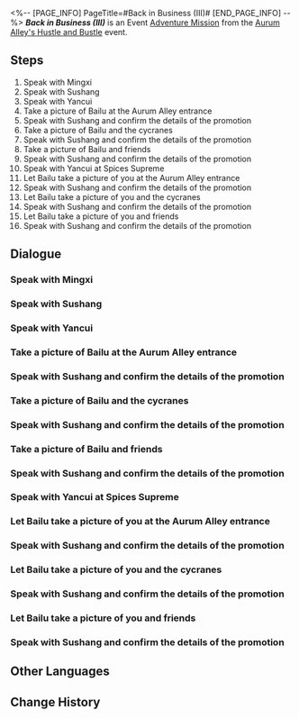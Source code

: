 <%-- [PAGE_INFO]
PageTitle=#Back in Business (III)#
[END_PAGE_INFO] --%>
{{Stub|Dialogue.}}
{{Mission Infobox
|id            = 8003209
|title         = 
|image         = <!--Mission Back in Business (III).png-->
|type          = Adventure
|event_name    = Aurum Alley's Hustle and Bustle
|chapter       = Aurum Alley's Hustle and Bustle
|requirements  = [[Adventure Mission]] ''[[Back in Business (III)]]'' completed
|summary       = <!--official mission summary from Fate's Atlas-->
|characters    = Bailu; Mingxi; Sushang; Trailblazer; Yancui
|startLocation = [[The Xianzhou Luofu]] - [[Aurum Alley]]
|world         = The Xianzhou Luofu
|area          = Aurum Alley
|prev          = 
|next          = Dock Operations (III)
|rewards       = Trailblaze EXP*200; Stellar Jade*40; Traveler's Guide*5; Lost Crystal*5; Credit*45,000
}}
'''''Back in Business (III)''''' is an Event [[Adventure Mission]] from the [[Aurum Alley's Hustle and Bustle]] event.

==Steps==
# Speak with Mingxi
# Speak with Sushang
# Speak with Yancui
# Take a picture of Bailu at the Aurum Alley entrance
# Speak with Sushang and confirm the details of the promotion
# Take a picture of Bailu and the cycranes
# Speak with Sushang and confirm the details of the promotion
# Take a picture of Bailu and friends
# Speak with Sushang and confirm the details of the promotion
# Speak with Yancui at Spices Supreme
# Let Bailu take a picture of you at the Aurum Alley entrance
# Speak with Sushang and confirm the details of the promotion
# Let Bailu take a picture of you and the cycranes
# Speak with Sushang and confirm the details of the promotion
# Let Bailu take a picture of you and friends
# Speak with Sushang and confirm the details of the promotion

<!--
==Gameplay Notes==

--><!--
==Trial Character==

-->
==Dialogue==
{{Stub Dialogue}}

===Speak with Mingxi{{subst:void|<!--800320901-->}}===
{{Mission Description|type=adventure|location=Aurum Alley|After obtaining the president's support, the merchants who once supported him have also let go of their worries and now hope to establish partnerships with the merchant guild and the docks.<br />Spices Supreme, the crowning jewel of Aurum Alley's food street, also wishes to work with the merchant guild. Go ask Miss Secretary about the details.}}
{{Dialogue Start}}
:{{tx}}
{{Dialogue End}}

===Speak with Sushang{{subst:void|<!--800320902-->}}===
{{Mission Description|type=adventure|location=Aurum Alley|update|After obtaining the president's support, the merchants who once supported him have also let go of their worries and now hope to establish partnerships with the merchant guild and the docks.<br />Sushang is waiting for you at Spices Supreme. What a warmhearted girl. You should go meet with her as soon as you can.}}
{{Dialogue Start}}
:{{tx}}
{{Dialogue End}}

===Speak with Yancui{{subst:void|<!--800320903-->}}===
{{Mission Description|type=adventure|location=Aurum Alley|update|After obtaining the president's support, the merchants who once supported him have also let go of their worries and now hope to establish partnerships with the merchant guild and the docks.<br />You can ask chef Yancui why Bailu can't eat Spices Supreme's takeout while she's at the Alchemy Commission.}}
{{Dialogue Start}}
:{{tx}}
{{Dialogue End}}

===Take a picture of Bailu at the Aurum Alley entrance{{subst:void|<!--800320904-->}}===
{{Mission Description|type=adventure|location=Aurum Alley|update|The Aurum Alley Merchant Guild wishes to use Spices Supreme's renown to promote their attitudes of "revitalizing Aurum Alley." They even arranged for Bailu to serve as the "Promotional Ambassador."<br />Shooting promotional material is an important step of reviving the Luofu's night market.}}
{{Dialogue Start}}
:{{tx}}
{{Dialogue End}}

===Speak with Sushang and confirm the details of the promotion{{subst:void|<!--800320905-->}}===
{{Mission Description|type=adventure|location=Aurum Alley|update|After shooting the visiograph, you need to discuss with Sushang about what direction the "business promotion" is supposed to take, and decide the theme for the next promo.<br />You can definitely choose to trust Sushang's business instincts, but might it be wiser and more efficient to directly ask Miss Secretary Mingxi?}}
{{Dialogue Start}}
:{{tx}}
{{Dialogue End}}

===Take a picture of Bailu and the cycranes{{subst:void|<!--800320906-->}}===
{{Mission Description|type=adventure|location=Aurum Alley|update|The Aurum Alley Merchant Guild wishes to use Spices Supreme's renown to promote their attitudes of "revitalizing Aurum Alley." They even arranged for Bailu to serve as the "Promotional Ambassador."<br />Shooting promotional material is an important step of reviving the Luofu's night market.}}
{{Dialogue Start}}
:{{tx}}
{{Dialogue End}}

===Speak with Sushang and confirm the details of the promotion{{subst:void|<!--800320907-->}}===
{{Mission Description|type=adventure|location=Aurum Alley|update|After shooting the visiograph, you need to discuss with Sushang about what direction the "business promotion" is supposed to take, and decide the theme for the next promo.<br />You can definitely choose to trust Sushang's business instincts, but might it be wiser and more efficient to directly ask Miss Secretary Mingxi?}}
{{Dialogue Start}}
:{{tx}}
{{Dialogue End}}

===Take a picture of Bailu and friends{{subst:void|<!--800320908-->}}===
{{Mission Description|type=adventure|location=Aurum Alley|update|The Aurum Alley Merchant Guild wishes to use Spices Supreme's renown to promote their attitudes of "revitalizing Aurum Alley." They even arranged for Bailu to serve as the "Promotional Ambassador."<br />Shooting promotional material is an important step of reviving the Luofu's night market.}}
{{Dialogue Start}}
:{{tx}}
{{Dialogue End}}

===Speak with Sushang and confirm the details of the promotion{{subst:void|<!--800320909-->}}===
{{Mission Description|type=adventure|location=Aurum Alley|update|After shooting the visiograph, you need to discuss with Sushang about what direction the "business promotion" is supposed to take, and decide the theme for the next promo.<br />You can definitely choose to trust Sushang's business instincts, but might it be wiser and more efficient to directly ask Miss Secretary Mingxi?}}
{{Dialogue Start}}
:{{tx}}
{{Dialogue End}}

===Speak with Yancui at Spices Supreme{{subst:void|<!--800320910-->}}===
{{Mission Description|type=adventure|location=Aurum Alley|update|While you were all busy shooting promotional material, the ever-reliable secretary Mingxi already found and broached the topic of a formal partnership with chef Yancui. You should go find Miss Secretary and see how she's doing.<br />How will she use these photos? Or might she look for another photographer? It's definitely a possibility...}}
{{Dialogue Start}}
:{{tx}}
{{Dialogue End}}

===Let Bailu take a picture of you at the Aurum Alley entrance{{subst:void|<!--800320912-->}}===
{{Mission Description|type=adventure|location=Aurum Alley|update|The Aurum Alley Merchant Guild wishes to use Spices Supreme's renown to promote their attitudes of "revitalizing Aurum Alley." As you have volunteered to be the "Promotional Ambassador," you must be able to bear the responsibilities of your duties.<br />Shooting promotional material is an important step of reviving the Luofu's night market.}}
{{Dialogue Start}}
:{{tx}}
{{Dialogue End}}

===Speak with Sushang and confirm the details of the promotion{{subst:void|<!--800320920-->}}===
{{Mission Description|type=adventure|location=Aurum Alley|update|After shooting the visiograph, you need to discuss with Sushang about what direction the "business promotion" is supposed to take, and decide the theme for the next promo.<br />You can definitely choose to trust Sushang's business instincts, but might it be wiser and more efficient to directly ask Miss Secretary Mingxi?}}
{{Dialogue Start}}
:{{tx}}
{{Dialogue End}}

===Let Bailu take a picture of you and the cycranes{{subst:void|<!--800320921-->}}===
{{Mission Description|type=adventure|location=Aurum Alley|update|The Aurum Alley Merchant Guild wishes to use Spices Supreme's renown to promote their attitudes of "revitalizing Aurum Alley." As you have volunteered to be the "Promotional Ambassador," you must be able to bear the responsibilities of your duties.<br />Shooting promotional material is an important step of reviving the Luofu's night market.}}
{{Dialogue Start}}
:{{tx}}
{{Dialogue End}}

===Speak with Sushang and confirm the details of the promotion{{subst:void|<!--800320923-->}}===
{{Mission Description|type=adventure|location=Aurum Alley|update|After shooting the visiograph, you need to discuss with Sushang about what direction the "business promotion" is supposed to take, and decide the theme for the next promo.<br />You can definitely choose to trust Sushang's business instincts, but might it be wiser and more efficient to directly ask Miss Secretary Mingxi?}}
{{Dialogue Start}}
:{{tx}}
{{Dialogue End}}

===Let Bailu take a picture of you and friends{{subst:void|<!--800320924-->}}===
{{Mission Description|type=adventure|location=Aurum Alley|update|The Aurum Alley Merchant Guild wishes to use Spices Supreme's renown to promote their attitudes of "revitalizing Aurum Alley." As you have volunteered to be the "Promotional Ambassador," you must be able to bear the responsibilities of your duties.<br />Shooting promotional material is an important step of reviving the Luofu's night market.}}
{{Dialogue Start}}
:{{tx}}
{{Dialogue End}}

===Speak with Sushang and confirm the details of the promotion{{subst:void|<!--800320926-->}}===
{{Mission Description|type=adventure|location=Aurum Alley|update|After shooting the visiograph, you need to discuss with Sushang about what direction the "business promotion" is supposed to take, and decide the theme for the next promo.<br />You can definitely choose to trust Sushang's business instincts, but might it be wiser and more efficient to directly ask Miss Secretary Mingxi?}}
{{Dialogue Start}}
:{{tx}}
{{Dialogue End}}

==Other Languages==
{{Other Languages
|en   = Back in Business (III)
|zhs  = 金戺重喧•其三
|zht  = 金戺重喧•其三
|ja   = 金庭、喧騒を重ねて・その3
|ko   = 다시 부흥하는 금빛•3
|es   = De nuevo en activo&nbsp;III
|fr   = Les affaires reprennent (III)
|ru   = Снова в деле III
|th   = คืนสู่ความรุ่งเรือง 3
|vi   = Huyên Náo Trở Lại 3
|de   = Wieder im Geschäft 3
|id   = Hiruk Pikuk yang Kembali Bergaung 3
|pt   = De Volta aos Negócios (III)
}}

==Change History==
{{Change History|1.3}}
